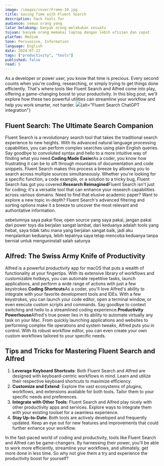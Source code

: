 ```yaml
---
image: /images/cover/Frame-10.jpg
title: Saving Time with Fluent Search
description: hack tools for 
audience: semua orang yang 
latar belakang: banyak orang melakukan sesuatu
tujuan: banyak orang memakai laptop dengan lebih efisien dan cepat
platfom: Medium
tone: Persuasive, Information
language: English
date: 2024-07-22
tags: ["productivity", "tools"]
published: false
read: 5
---
```


As a developer or power user, you know that time is precious. Every second counts when you're coding, researching, or simply trying to get things done efficiently. That's where tools like Fluent Search and Alfred come into play, offering a game-changing boost to your productivity. In this blog post, we'll explore how these two powerful utilities can streamline your workflow and help you work smarter, not harder.
![](assets/gif_of_fluent_search_feature_of_chatgpt_integration-1.gif){alt="Fluent Search ChatGPT integration"}

## Fluent Search: The Ultimate Search Companion

Fluent Search is a revolutionary search tool that takes the traditional search experience to new heights. With its advanced natural language processing capabilities, you can perform complex searches using plain English queries. Say goodbye to convoluted syntax and hello to a more intuitive way of finding what you need.**Coding Made Easier**As a coder, you know how frustrating it can be to sift through mountains of documentation and code snippets. Fluent Search makes this process a breeze by allowing you to search across multiple sources simultaneously. Whether you're looking for a specific function, a code example, or a solution to a tricky bug, Fluent Search has got you covered.**Research Reimagined**Fluent Search isn't just for coding; it's a versatile tool that can enhance your research capabilities across various domains. Need to find that elusive academic paper? Want to explore a new topic in-depth? Fluent Search's advanced filtering and sorting options make it a breeze to uncover the most relevant and authoritative information.

sebelumnya saya pakai flow, open source yang saya pakai, jangan pakai dari power toys dia berjalan sangat lambat, dari keduanya adalah tools yang hebat, saya tidak tahu mana yang berjalan sangat baik, jadi aku menjalankan keduanya, lebih tepatnya saya tetap mencoba keduanya tanpa berniat untuk menguninstall salah satunya

## Alfred: The Swiss Army Knife of Productivity

Alfred is a powerful productivity app for macOS that puts a wealth of functionality at your fingertips. With its extensive library of workflows and customizable hotkeys, you can automate repetitive tasks, launch applications, and perform a wide range of actions with just a few keystrokes.**Coding Shortcuts**As a coder, you'll love Alfred's ability to integrate with your favorite development tools and IDEs. With a few keystrokes, you can launch your code editor, open a terminal window, or even execute custom scripts and commands. Say goodbye to context switching and hello to a streamlined coding experience.**Productivity Powerhouse**Alfred's true power lies in its ability to automate virtually any task on your Mac. From quickly launching applications and websites to performing complex file operations and system tweaks, Alfred puts you in control. With its robust workflow editor, you can even create your own custom workflows tailored to your specific needs.

## Tips and Tricks for Mastering Fluent Search and Alfred

1. **Leverage Keyboard Shortcuts**: Both Fluent Search and Alfred are designed with keyboard-centric workflows in mind. Learn and utilize their respective keyboard shortcuts to maximize efficiency.
2. **Customize and Extend**: Explore the vast ecosystems of plugins, workflows, and extensions available for both tools. Tailor them to your specific needs and preferences.
3. **Integrate with Other Tools**: Fluent Search and Alfred play nicely with other productivity apps and services. Explore ways to integrate them with your existing toolset for a seamless experience.
4. **Stay Up-to-Date**: Both tools are actively developed and frequently updated. Keep an eye out for new features and improvements that could further enhance your workflow.

In the fast-paced world of coding and productivity, tools like Fluent Search and Alfred can be game-changers. By harnessing their power, you'll be able to work more efficiently, streamline your workflows, and ultimately, get more done in less time. So why not give them a try and experience the productivity boost for yourself?


